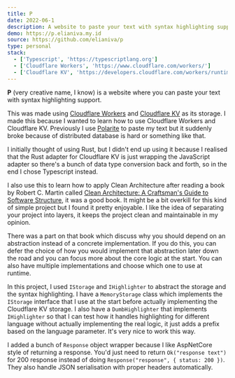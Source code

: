 ```yaml
---
title: P
date: 2022-06-1
description: A website to paste your text with syntax highlighting support.
demo: https://p.elianiva.my.id
source: https://github.com/elianiva/p
type: personal
stack:
  - ['Typescript', 'https://typescriptlang.org']
  - ['Cloudflare Workers', 'https://www.cloudflare.com/workers/']
  - ['Cloudflare KV', 'https://developers.cloudflare.com/workers/runtime-apis/kv/']
---
```


**P** (very creative name, I know) is a website where you can paste your text with syntax highlighting support.

This was made using [Cloudflare Workers](https://www.cloudflare.com/workers/) and [Cloudflare KV](https://developers.cloudflare.com/workers/runtime-apis/kv/) as its storage. I made this because I wanted to learn how to use Cloudflare Workers and Cloudflare KV. Previously I use [Polarite](https://github.com/teknologi-umum/polarite) to paste my text but it suddenly broke because of distributed database is hard or something like that.

I initially thought of using Rust, but I didn't end up using it because I realised that the Rust adapter for Cloudflare KV is just wrapping the JavaScript adapter so there's a bunch of data type conversion back and forth, so in the end I chose Typescript instead.

I also use this to learn how to apply Clean Architecture after reading a book by Robert C. Martin called [Clean Architecture: A Craftsman's Guide to Software Structure](https://www.amazon.co.uk/Clean-Architecture-Craftsmans-Software-Structure/dp/0134494164), it was a good book.
It might be a bit overkill for this kind of simple project but I found it pretty enjoyable. I like the idea of separating your project into layers, it keeps the project clean and maintainable in my opinion.

There was a part on that book which discuss why you should depend on an abstraction instead of a concrete implementation. If you do this, you can defer the choice of how you would implement that abstraction later down the road and you can focus more about the core logic at the start. You can also have multiple implementations and choose which one to use at runtime.

In this project, I used `IStorage` and `IHighlighter` to abstract the storage and the syntax highlighting. I have a `MemoryStorage` class which implements the `IStorage` interface that I use at the start before actually implementing the Cloudflare KV storage. I also have a `DumbHighlighter` that implements `IHighlighter` so that I can test how it handles highlighting for different language without actually implementing the real logic, it just adds a prefix based on the language parameter. It's very nice to work this way.

I added a bunch of `Response` object wrapper because I like AspNetCore style of returning a response. You'd just need to return `Ok("response text")` for 200 response instead of doing `Response("response", { status: 200 })`. They also handle JSON serialisation with proper headers automatically.

